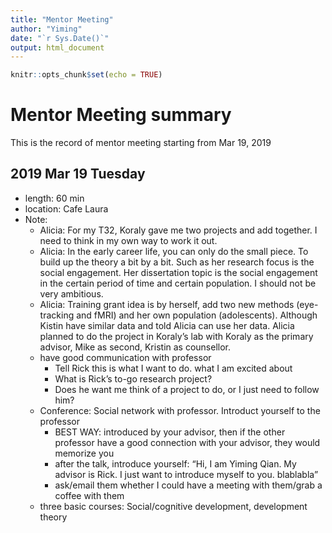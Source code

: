 ```yaml
---
title: "Mentor Meeting"
author: "Yiming"
date: "`r Sys.Date()`"
output: html_document
---
```


```r
knitr::opts_chunk$set(echo = TRUE)
```

# Mentor Meeting summary
This is the record of mentor meeting starting from Mar 19, 2019

## 2019 Mar 19 Tuesday
- length: 60 min 
- location: Cafe Laura
- Note:
    - Alicia: For my T32, Koraly gave me two projects and add together. I need to think in my own way to work it out.
    - Alicia: In the early career life, you can only do the small piece. To build up the theory a bit by a bit. Such as her research focus is the social engagement. Her dissertation topic is the social engagement in the certain period of time and certain population. I should not be very ambitious.
    - Alicia: Training grant idea is by herself, add two new methods (eye-tracking and fMRI) and her own population (adolescents). Although Kistin have similar data and told Alicia can use her data. Alicia planned to do the project in Koraly's lab with Koraly as the primary advisor, Mike as second, Kristin as counsellor.
    - have good communication with professor
        - Tell Rick this is what I want to do. what I am excited about
        - What is Rick's to-go research project?
        - Does he want me think of a project to do, or I just need to follow him?
    - Conference: Social network with professor. Introduct yourself to the professor
       - BEST WAY: introduced by your advisor, then if the other professor have a good connection with your advisor, they would memorize you
       - after the talk, introduce yourself: "Hi, I am Yiming Qian. My advisor is Rick. I just want to introduce myself to you. blablabla"
       - ask/email them whether I could have a meeting with them/grab a coffee with them
    - three basic courses: Social/cognitive development, development theory